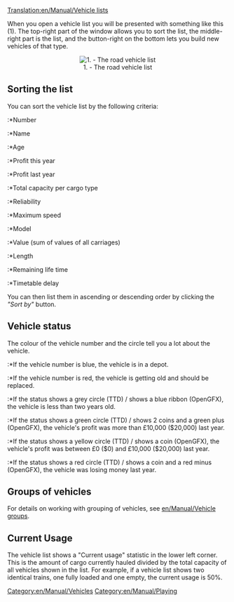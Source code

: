 [[Translation:en/Manual/Vehicle lists]]

When you open a vehicle list you will be presented with something like this (1). The top-right part of the window allows you to sort the list, the middle-right part is the list, and the button-right on the bottom lets you build new vehicles of that type.

<center>[[File:en/Manual/Vehicle list.png|center|frame|1. - The road vehicle list]]</center>

==Sorting the list==
You can sort the vehicle list by the following criteria:
:*Number
:*Name
:*Age
:*Profit this year
:*Profit last year
:*Total capacity per cargo type
:*Reliability
:*Maximum speed
:*Model
:*Value (sum of values of all carriages)
:*Length
:*Remaining life time
:*Timetable delay

You can then list them in ascending or descending order by clicking the ''"Sort by"'' button.

==Vehicle status==
The colour of the vehicle number and the circle tell you a lot about the vehicle.
:*If the vehicle number is blue, the vehicle is in a depot.
:*If the vehicle number is red, the vehicle is getting old and should be replaced.

:*If the status shows a grey circle (TTD) / shows a blue ribbon (OpenGFX), the vehicle is less than two years old.
:*If the status shows a green circle (TTD) / shows 2 coins and a green plus (OpenGFX), the vehicle's profit was more than £10,000 ($20,000) last year.
:*If the status shows a yellow circle (TTD) / shows a coin (OpenGFX), the vehicle's profit was between £0 ($0) and £10,000 ($20,000) last year.
:*If the status shows a red circle (TTD) / shows a coin and a red minus (OpenGFX), the vehicle was losing money last year.

==Groups of vehicles==
For details on working with grouping of vehicles, see [[en/Manual/Vehicle groups]].

==Current Usage==
The vehicle list shows a "Current usage" statistic in the lower left corner. This is the amount of cargo currently hauled divided by the total capacity of all vehicles shown in the list. For example, if a vehicle list shows two identical trains, one fully loaded and one empty, the current usage is 50%.

[[Category:en/Manual/Vehicles]]
[[Category:en/Manual/Playing]]